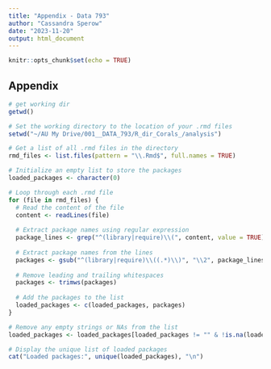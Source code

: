 ```yaml
---
title: "Appendix - Data 793"
author: "Cassandra Sperow"
date: "2023-11-20"
output: html_document
---
```


```r
knitr::opts_chunk$set(echo = TRUE)
```

## Appendix


```r
# get working dir
getwd()

# Set the working directory to the location of your .rmd files
setwd("~/AU My Drive/001__DATA_793/R_dir_Corals_/analysis")

# Get a list of all .rmd files in the directory
rmd_files <- list.files(pattern = "\\.Rmd$", full.names = TRUE)

# Initialize an empty list to store the packages
loaded_packages <- character(0)

# Loop through each .rmd file
for (file in rmd_files) {
  # Read the content of the file
  content <- readLines(file)
  
  # Extract package names using regular expression
  package_lines <- grep("^(library|require)\\(", content, value = TRUE)
  
  # Extract package names from the lines
  packages <- gsub("^(library|require)\\((.*)\\)", "\\2", package_lines)
  
  # Remove leading and trailing whitespaces
  packages <- trimws(packages)
  
  # Add the packages to the list
  loaded_packages <- c(loaded_packages, packages)
}

# Remove any empty strings or NAs from the list
loaded_packages <- loaded_packages[loaded_packages != "" & !is.na(loaded_packages)]

# Display the unique list of loaded packages
cat("Loaded packages:", unique(loaded_packages), "\n")


```

